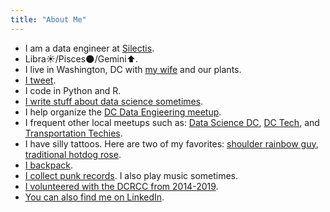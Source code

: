 ```yaml
---
title: "About Me"
---
```


- I am a data engineer at [Silectis](https://www.silect.is/){target="_blank"}.
- Libra☀️/Pisces🌑/Gemini⬆.
- I live in Washington, DC with [my wife](https://twitter.com/madelbean){target="_blank"} and our plants.
- [I tweet](https://twitter.com/NotFakeBrendan){target="_blank"}.
- I code in Python and R.
- [I write stuff about data science sometimes](https://www.silect.is/blog/2019/4/2/random-forest-in-spark-ml){target="_blank"}.
- I help organize the [DC Data Engieering meetup](https://www.meetup.com/DC-Data-Engineering/){target="_blank"}.
- I frequent other local meetups such as: [Data Science DC](https://www.meetup.com/Data-Science-DC/){target="_blank"}, [DC Tech](https://www.meetup.com/DC-Tech-Meetup/){target="_blank"}, and [Transportation Techies](https://www.meetup.com/Transportation-Techies/){target="_blank"}.
- I have silly tattoos. Here are two of my favorites: [shoulder rainbow guy](https://www.instagram.com/p/CEfgMebAK_D/){target="_blank"}, [traditional hotdog rose](https://www.instagram.com/p/Bwf4r4PBrms/){target="_blank"}.
- [I backpack](https://www.mytravelmap.xyz/u/tw732217484972048384){target="_blank"}.
- [I collect punk records](https://www.discogs.com/user/bfreehart/collection){target="_blank"}. I also play music sometimes.
- [I volunteered with the DCRCC from 2014-2019](http://dcrcc.org/){target="_blank"}.
- [You can also find me on LinkedIn](http://linkedin.com/in/bfreehart){target="_blank"}.
